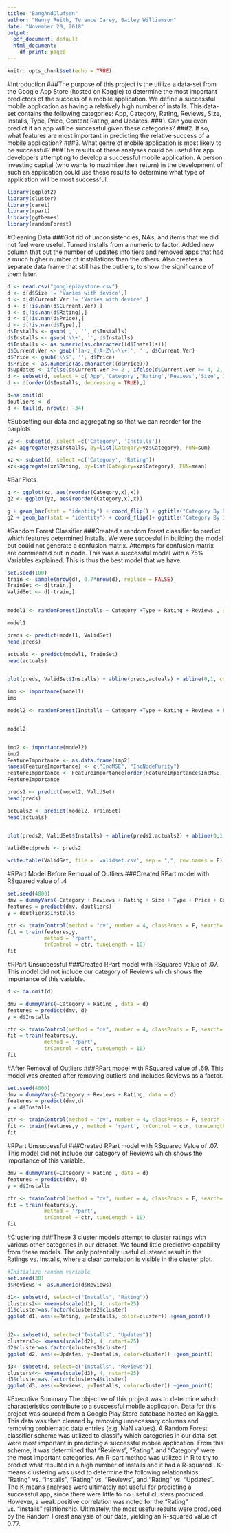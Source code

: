 ```yaml
---
title: "BangAndOlufsen"
author: "Henry Reith, Terence Carey, Bailey Williamson"
date: "November 20, 2018"
output:
  pdf_document: default
  html_document:
    df_print: paged
---
```


```r
knitr::opts_chunk$set(echo = TRUE)
```
#Introduction
###The purpose of this project is the utilize a data-set from the Google App Store (hosted on Kaggle) to determine the most important predictors of the success of a mobile application. We define a successful mobile application as having a relatively high number of installs. This data-set contains the following categories: App, Category, Rating, Reviews, Size, Installs, Type, Price, Content Rating, and Updates.
###1. Can you even predict if an app will be successful given these categories?
###2. If so, what features are most important in predicting the relative success of a mobile application?
###3. What genre of mobile application is most likely to be successful?
###The results of these analyses could be useful for app developers attempting to develop a successful mobile application. A person investing capital (who wants to maximize their return) in the development of such an application could use these results to determine what type of application will be most successful.


```r
library(ggplot2)
library(cluster)
library(caret)
library(rpart)
library(ggthemes)
library(randomForest)

```

#Cleaning Data 
###Got rid of unconsistencies, NA's, and items that we did not feel were useful. Turned installs from a numeric to factor. Added new column that put the number of updates into tiers and removed apps that had a much higher number of installations  than the others. Also creates a separate data frame that still has the outliers, to show the significance of them later. 
```r
d <- read.csv("googleplaystore.csv")
d <- d[d$Size != 'Varies with device',]
d <- d[d$Current.Ver != 'Varies with device',]
d <- d[!is.nan(d$Current.Ver),]
d <- d[!is.nan(d$Rating),]
d <- d[!is.nan(d$Price),]
d <- d[!is.nan(d$Type),]
d$Installs <- gsub(',', '', d$Installs)
d$Installs <- gsub('\\+', '', d$Installs)
d$Installs <- as.numeric(as.character((d$Installs)))
d$Current.Ver <- gsub('[a-z_()A-Z\\-\\+]', '', d$Current.Ver)
d$Price <- gsub('\\$', '', d$Price)
d$Price <- as.numeric(as.character((d$Price)))
d$Updates <- ifelse(d$Current.Ver >= 2 , ifelse(d$Current.Ver >= 4, 2, 1), 0)
d <- subset(d, select = c('App','Category','Rating','Reviews','Size','Installs','Type','Price','Content.Rating','Last.Updated','Updates','Android.Ver' ))
d <- d[order(d$Installs, decreasing = TRUE),]

d=na.omit(d)
doutliers <- d
d <- tail(d, nrow(d) -34)

```


#Subsetting our data and aggregating so that we can reorder for the barplots 
```r

yz <- subset(d, select =c('Category', 'Installs'))
yz<-aggregate(yz$Installs, by=list(Category=yz$Category), FUN=sum)

xz <- subset(d, select =c('Category', 'Rating'))
xz<-aggregate(xz$Rating, by=list(Category=xz$Category), FUN=mean)


```


#Bar Plots
```r



g <- ggplot(xz, aes(reorder(Category,x),x))
g2 <- ggplot(yz, aes(reorder(Category,x),x))

g + geom_bar(stat = "identity") + coord_flip() + ggtitle("Category By Rating")
g2 + geom_bar(stat = "identity") + coord_flip()+ ggtitle("Category By Installs")
```

#Random Forest Classifier 
###Created a random forest classifier to predict which features determined Installs. We were succesful in building the model but could not generate a confusion matrix. Attempts for confusion matrix are commented out in code. This was a successful model with a 75% Variables explained.  This is thus the best model that we have.
```r


set.seed(100)
train <- sample(nrow(d), 0.7*nrow(d), replace = FALSE)
TrainSet <- d[train,]
ValidSet <- d[-train,]


model1 <- randomForest(Installs ~ Category +Type + Rating + Reviews , data = TrainSet, nTrees = 300, mtry = 3, importance = TRUE, savePredictions = "final", classProbs = TRUE)

model1

```

```r

preds <- predict(model1, ValidSet)
head(preds)

actuals <- predict(model1, TrainSet)
head(actuals)


plot(preds, ValidSet$Installs) + abline(preds,actuals) + abline(0,1, col='red') 
```


```r
imp <- importance(model1)
imp

```


```r
model2 <- randomForest(Installs ~ Category +Type + Rating + Reviews + Price + Content.Rating + Updates , data = TrainSet, nTrees = 500, mtry = 3, importance = TRUE, savePredictions = "final", classProbs = TRUE)


model2



```

```r
imp2 <- importance(model2)
imp2
FeatureImportance <- as.data.frame(imp2)
names(FeatureImportance) <- c("IncMSE", "IncNodePurity")
FeatureImportance <- FeatureImportance[order(FeatureImportance$IncMSE, decreasing =  TRUE),]
FeatureImportance

```

```r

preds2 <- predict(model2, ValidSet)
head(preds)

actuals2 <- predict(model2, TrainSet)
head(actuals)


plot(preds2, ValidSet$Installs) + abline(preds2,actuals2) + abline(0,1, col='red') 

ValidSet$preds <- preds2

write.table(ValidSet, file = 'validset.csv', sep = ",", row.names = F)
```


#RPart Model Before Removal of Outliers
###Created RPart model with RSquared value of .4
```r
set.seed(4000)
dmv = dummyVars(~Category + Reviews + Rating + Size + Type + Price + Content.Rating + Last.Updated + Updates + Android.Ver , data = doutliers)
features = predict(dmv, doutliers)
y = doutliers$Installs

ctr <- trainControl(method = "cv", number = 4, classProbs = F, search='random')
fit = train(features,y,
            method = 'rpart',
            trControl = ctr, tuneLength = 10)
fit


```

#RPart Unsuccessful
###Created RPart model with RSquared Value of .07. This model did not include our category of Reviews which shows the importance of this variable. 
```r

d <- na.omit(d)

dmv = dummyVars(~Category + Rating , data = d)
features = predict(dmv, d)
y = d$Installs

ctr <- trainControl(method = "cv", number = 4, classProbs = F, search='random')
fit = train(features,y,
            method = 'rpart',
            trControl = ctr, tuneLength = 10)
fit
```

#After Removal of Outliers
###RPart model with RSquared value of .69. This model was created after removing outliers and includes Reviews as a factor. 
```r
set.seed(4000)
dmv = dummyVars(~Category + Reviews + Rating, data = d)
features = predict(dmv,d)
y = d$Installs

ctr <- trainControl(method = "cv", number = 4, classProbs = F, search = "random")
fit <- train(features,y , method = 'rpart', trControl = ctr, tuneLength = 10)
fit

```

#RPart Unsuccessful
###Created RPart model with RSquared Value of .07. This model did not include our category of Reviews which shows the importance of this variable. 
```r

dmv = dummyVars(~Category + Rating , data = d)
features = predict(dmv, d)
y = d$Installs

ctr <- trainControl(method = "cv", number = 4, classProbs = F, search='random')
fit = train(features,y,
            method = 'rpart',
            trControl = ctr, tuneLength = 10)
fit
```

#Clustering
###These 3 cluster models attempt to cluster ratings with various other categories in our dataset. We found little predictive capability from these models. The only potentially useful clustered result in the Ratings vs. Installs, where a clear correlation is visible in the cluster plot. 

```r
#Initialize random variable
set.seed(30)
d$Reviews <- as.numeric(d$Reviews)

d1<- subset(d, select=c("Installs", "Rating"))
clusters2<- kmeans(scale(d1), 4, nstart=25)
d1$cluster=as.factor(clusters2$cluster)
ggplot(d1, aes(x=Rating, y=Installs, color=cluster)) +geom_point()


d2<- subset(d, select=c("Installs", "Updates"))
clusters3<- kmeans(scale(d2), 4, nstart=25)
d2$cluster=as.factor(clusters3$cluster)
ggplot(d2, aes(x=Updates, y=Installs, color=cluster)) +geom_point()

d3<- subset(d, select=c("Installs", "Reviews"))
clusters4<- kmeans(scale(d3), 4, nstart=25)
d3$cluster=as.factor(clusters4$cluster)
ggplot(d3, aes(x=Reviews, y=Installs, color=cluster)) +geom_point()
```


#Executive Summary
The objective of this project was to determine which characteristics contribute to a successful mobile application. Data for this project was sourced from a Google Play Store database hosted on Kaggle. This data was then cleaned by removing unnecessary columns and removing problematic data entries (e.g. NaN values). A Random Forest classifier scheme was utilized to classify which categories in our data-set were most important in predicting a successful mobile application. From this scheme, it was determined that "Reviews", "Rating", and "Category" were the most important categories. An R-part method was utilized in R to try to predict what resulted in a high number of installs and it had a R-squared . K-means clustering was used to determine the following relationships: "Rating" vs. "Installs", "Rating" vs. "Reviews", and "Rating" vs. "Updates". The K-means analyses were ultimately not useful for predicting a successful app, since there were little to no useful clusters produced.. However, a weak positive correlation was noted for the "Rating" vs. "Installs" relationship. Ultimately, the most useful results were produced by the Random Forest analysis of our data, yielding an R-squared value of 0.77.